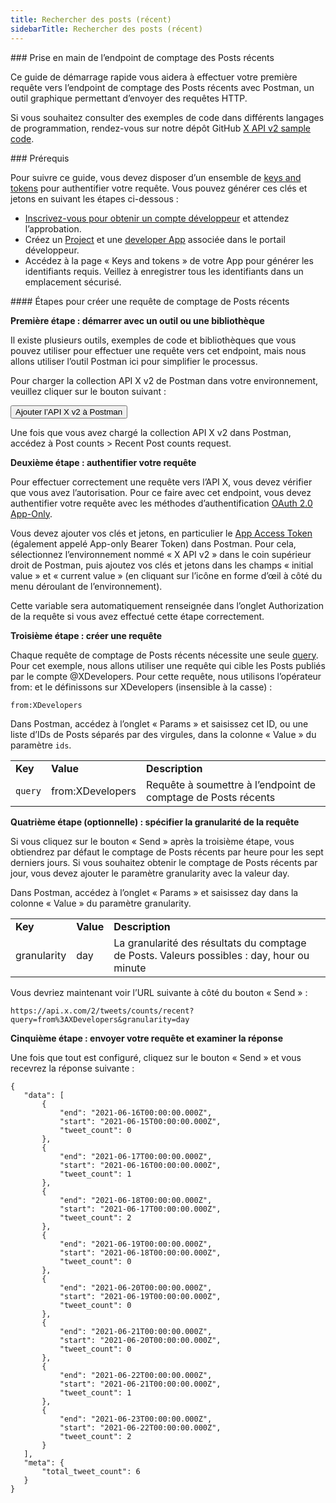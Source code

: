 ```yaml
---
title: Rechercher des posts (récent)
sidebarTitle: Rechercher des posts (récent)
---
```



<div id="getting-started-with-the-recent-post-counts-endpoint">
  ### Prise en main de l’endpoint de comptage des Posts récents
</div>

Ce guide de démarrage rapide vous aidera à effectuer votre première requête vers l’endpoint de comptage des Posts récents avec Postman, un outil graphique permettant d’envoyer des requêtes HTTP.

Si vous souhaitez consulter des exemples de code dans différents langages de programmation, rendez-vous sur notre dépôt GitHub [X API v2 sample code](https://github.com/xdevplatform/Twitter-API-v2-sample-code).

<Note>
  ### Prérequis

  Pour suivre ce guide, vous devez disposer d’un ensemble de [keys and tokens](/fr/resources/fundamentals/authentication) pour authentifier votre requête. Vous pouvez générer ces clés et jetons en suivant les étapes ci-dessous :

  - [Inscrivez-vous pour obtenir un compte développeur](https://developer.x.com/en/apply-for-access) et attendez l’approbation.
  - Créez un [Project](/fr/resources/fundamentals/projects) et une [developer App](/fr/resources/fundamentals/developer-apps) associée dans le portail développeur.
  - Accédez à la page « Keys and tokens » de votre App pour générer les identifiants requis. Veillez à enregistrer tous les identifiants dans un emplacement sécurisé.
</Note>

<div id="steps-to-build-a-recent-post-counts-request">
  #### Étapes pour créer une requête de comptage de Posts récents
</div>

**Première étape : démarrer avec un outil ou une bibliothèque**

Il existe plusieurs outils, exemples de code et bibliothèques que vous pouvez utiliser pour effectuer une requête vers cet endpoint, mais nous allons utiliser l’outil Postman ici pour simplifier le processus.

Pour charger la collection API X v2 de Postman dans votre environnement, veuillez cliquer sur le bouton suivant :

<Button href="https://app.getpostman.com/run-collection/9956214-784efcda-ed4c-4491-a4c0-a26470a67400">
  Ajouter l’API X v2 à Postman
</Button>

Une fois que vous avez chargé la collection API X v2 dans Postman, accédez à Post counts > Recent Post counts request.

**Deuxième étape : authentifier votre requête**

Pour effectuer correctement une requête vers l’API X, vous devez vérifier que vous avez l’autorisation. Pour ce faire avec cet endpoint, vous devez authentifier votre requête avec les méthodes d’authentification [OAuth 2.0 App-Only](/fr/resources/fundamentals/authentication#app-only-authentication-and-oauth-2-0-bearer-token).

Vous devez ajouter vos clés et jetons, en particulier le [App Access Token](/fr/resources/fundamentals/authentication#using-and-generating-an-app-only-bearer-token) (également appelé App-only Bearer Token) dans Postman. Pour cela, sélectionnez l’environnement nommé « X API v2 » dans le coin supérieur droit de Postman, puis ajoutez vos clés et jetons dans les champs « initial value » et « current value » (en cliquant sur l’icône en forme d’œil à côté du menu déroulant de l’environnement).

Cette variable sera automatiquement renseignée dans l’onglet Authorization de la requête si vous avez effectué cette étape correctement.
 

**Troisième étape : créer une requête**

Chaque requête de comptage de Posts récents nécessite une seule [query](/fr/x-api/posts/counts/integrate/build-a-query). Pour cet exemple, nous allons utiliser une requête qui cible les Posts publiés par le compte @XDevelopers. Pour cette requête, nous utilisons l’opérateur from: et le définissons sur XDevelopers (insensible à la casse) :

`from:XDevelopers`

Dans Postman, accédez à l’onglet « Params » et saisissez cet ID, ou une liste d’IDs de Posts séparés par des virgules, dans la colonne « Value » du paramètre `ids`.

|     |     |     |
| :--- | :--- | :--- |
| **Key** | **Value** | **Description** |
| `query` | from:XDevelopers | Requête à soumettre à l’endpoint de comptage de Posts récents |

**Quatrième étape (optionnelle) : spécifier la granularité de la requête**

Si vous cliquez sur le bouton « Send » après la troisième étape, vous obtiendrez par défaut le comptage de Posts récents par heure pour les sept derniers jours. Si vous souhaitez obtenir le comptage de Posts récents par jour, vous devez ajouter le paramètre granularity avec la valeur day.

Dans Postman, accédez à l’onglet « Params » et saisissez day dans la colonne « Value » du paramètre granularity.

|     |     |     |
| :--- | :--- | :--- |
| **Key** | **Value** | **Description** |
| granularity | day | La granularité des résultats du comptage de Posts. Valeurs possibles : day, hour ou minute |

Vous devriez maintenant voir l’URL suivante à côté du bouton « Send » :

`https://api.x.com/2/tweets/counts/recent?query=from%3AXDevelopers&granularity=day`

**Cinquième étape : envoyer votre requête et examiner la réponse**

Une fois que tout est configuré, cliquez sur le bouton « Send » et vous recevrez la réponse suivante :

```
{
   "data": [
       {
           "end": "2021-06-16T00:00:00.000Z",
           "start": "2021-06-15T00:00:00.000Z",
           "tweet_count": 0
       },
       {
           "end": "2021-06-17T00:00:00.000Z",
           "start": "2021-06-16T00:00:00.000Z",
           "tweet_count": 1
       },
       {
           "end": "2021-06-18T00:00:00.000Z",
           "start": "2021-06-17T00:00:00.000Z",
           "tweet_count": 2
       },
       {
           "end": "2021-06-19T00:00:00.000Z",
           "start": "2021-06-18T00:00:00.000Z",
           "tweet_count": 0
       },
       {
           "end": "2021-06-20T00:00:00.000Z",
           "start": "2021-06-19T00:00:00.000Z",
           "tweet_count": 0
       },
       {
           "end": "2021-06-21T00:00:00.000Z",
           "start": "2021-06-20T00:00:00.000Z",
           "tweet_count": 0
       },
       {
           "end": "2021-06-22T00:00:00.000Z",
           "start": "2021-06-21T00:00:00.000Z",
           "tweet_count": 1
       },
       {
           "end": "2021-06-23T00:00:00.000Z",
           "start": "2021-06-22T00:00:00.000Z",
           "tweet_count": 2
       }
   ],
   "meta": {
       "total_tweet_count": 6
   }
}
```